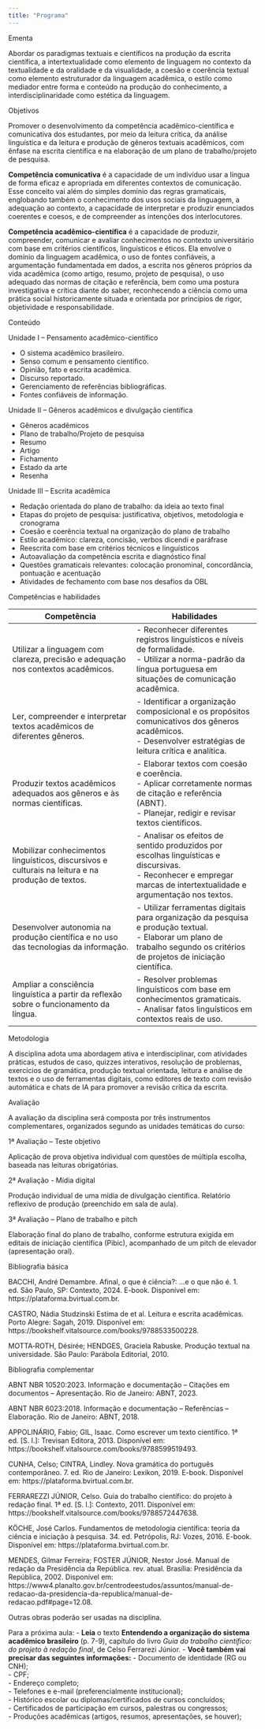 ```yaml
---
title: "Programa"
---
```


::: titulo-nao-numerado
Ementa
:::

Abordar os paradigmas textuais e científicos na produção da escrita científica, a intertextualidade como elemento de linguagem no contexto da textualidade e da oralidade e da visualidade, a coesão e coerência textual como elemento estruturador da linguagem acadêmica, o estilo como mediador entre forma e conteúdo na produção do conhecimento, a interdisciplinaridade como estética da linguagem.

```{=html}
<!-- Em elaboração:
Desenvolver a competência acadêmico-científica por meio da articulação de fundamentos do pensamento científico com o uso de fontes confiáveis de informação.
-->
```

::: titulo-nao-numerado
Objetivos
:::

Promover o desenvolvimento da competência acadêmico-científica e comunicativa dos estudantes, por meio da leitura crítica, da análise linguística e da leitura e produção de gêneros textuais acadêmicos, com ênfase na escrita científica e na elaboração de um plano de trabalho/projeto de pesquisa.

::: nota-secundaria
**Competência comunicativa** é a capacidade de um indivíduo usar a língua de forma eficaz e apropriada em diferentes contextos de comunicação. Esse conceito vai além do simples domínio das regras gramaticais, englobando também o conhecimento dos usos sociais da linguagem, a adequação ao contexto, a capacidade de interpretar e produzir enunciados coerentes e coesos, e de compreender as intenções dos interlocutores.
:::

::: nota-secundaria
**Competência acadêmico-científica** é a capacidade de produzir, compreender, comunicar e avaliar conhecimentos no contexto universitário com base em critérios científicos, linguísticos e éticos. Ela envolve o domínio da linguagem acadêmica, o uso de fontes confiáveis, a argumentação fundamentada em dados, a escrita nos gêneros próprios da vida acadêmica (como artigo, resumo, projeto de pesquisa), o uso adequado das normas de citação e referência, bem como uma postura investigativa e crítica diante do saber, reconhecendo a ciência como uma prática social historicamente situada e orientada por princípios de rigor, objetividade e responsabilidade.
:::

::: titulo-nao-numerado
Conteúdo
:::

::: subtitulo-nao-numerado
Unidade I – Pensamento acadêmico-científico
:::

-   O sistema acadêmico brasileiro.
-   Senso comum e pensamento científico.
-   Opinião, fato e escrita acadêmica.
-   Discurso reportado.
-   Gerenciamento de referências bibliográficas.
-   Fontes confiáveis de informação.

::: subtitulo-nao-numerado
Unidade II – Gêneros acadêmicos e divulgação científica
:::

-   Gêneros acadêmicos
-   Plano de trabalho/Projeto de pesquisa
-   Resumo
-   Artigo
-   Fichamento
-   Estado da arte
-   Resenha

::: subtitulo-nao-numerado
Unidade III – Escrita acadêmica
:::

-   Redação orientada do plano de trabalho: da ideia ao texto final
-   Etapas do projeto de pesquisa: justificativa, objetivos, metodologia e cronograma
-   Coesão e coerência textual na organização do plano de trabalho
-   Estilo acadêmico: clareza, concisão, verbos dicendi e paráfrase
-   Reescrita com base em critérios técnicos e linguísticos
-   Autoavaliação da competência escrita e diagnóstico final
-   Questões gramaticais relevantes: colocação pronominal, concordância, pontuação e acentuação
-   Atividades de fechamento com base nos desafios da OBL

::: titulo-nao-numerado
Competências e habilidades
:::

| Competência | Habilidades |
|------------------------------------|------------------------------------|
| Utilizar a linguagem com clareza, precisão e adequação nos contextos acadêmicos. | \- Reconhecer diferentes registros linguísticos e níveis de formalidade.<br>- Utilizar a norma-padrão da língua portuguesa em situações de comunicação acadêmica. |
| Ler, compreender e interpretar textos acadêmicos de diferentes gêneros. | \- Identificar a organização composicional e os propósitos comunicativos dos gêneros acadêmicos.<br>- Desenvolver estratégias de leitura crítica e analítica. |
| Produzir textos acadêmicos adequados aos gêneros e às normas científicas. | \- Elaborar textos com coesão e coerência.<br>- Aplicar corretamente normas de citação e referência (ABNT).<br>- Planejar, redigir e revisar textos científicos. |
| Mobilizar conhecimentos linguísticos, discursivos e culturais na leitura e na produção de textos. | \- Analisar os efeitos de sentido produzidos por escolhas linguísticas e discursivas.<br>- Reconhecer e empregar marcas de intertextualidade e argumentação nos textos. |
| Desenvolver autonomia na produção científica e no uso das tecnologias da informação. | \- Utilizar ferramentas digitais para organização da pesquisa e produção textual.<br>- Elaborar um plano de trabalho segundo os critérios de projetos de iniciação científica. |
| Ampliar a consciência linguística a partir da reflexão sobre o funcionamento da língua. | \- Resolver problemas linguísticos com base em conhecimentos gramaticais.<br>- Analisar fatos linguísticos em contextos reais de uso. |

::: titulo-nao-numerado
Metodologia
:::

A disciplina adota uma abordagem ativa e interdisciplinar, com atividades práticas, estudos de caso, quizzes interativos, resolução de problemas, exercícios de gramática, produção textual orientada, leitura e análise de textos e o uso de ferramentas digitais, como editores de texto com revisão automática e chats de IA para promover a revisão crítica da escrita.

::: titulo-nao-numerado
Avaliação
:::

A avaliação da disciplina será composta por três instrumentos complementares, organizados segundo as unidades temáticas do curso:

::: subtitulo-nao-numerado
1ª Avaliação – Teste objetivo
:::

Aplicação de prova objetiva individual com questões de múltipla escolha, baseada nas leituras obrigatórias.

::: subtitulo-nao-numerado
2ª Avaliação - Mídia digital
:::

Produção individual de uma mídia de divulgação científica. Relatório reflexivo de produção (preenchido em sala de aula).

::: subtitulo-nao-numerado
3ª Avaliação – Plano de trabalho e pitch
:::

Elaboração final do plano de trabalho, conforme estrutura exigida em editais de iniciação científica (Pibic), acompanhado de um pitch de elevador (apresentação oral).

::: titulo-nao-numerado
Bibliografia básica
:::

BACCHI, André Demambre. Afinal, o que é ciência?: ...e o que não é. 1. ed. São Paulo, SP: Contexto, 2024. E-book. Disponível em: https://plataforma.bvirtual.com.br.

CASTRO, Nádia Studzinski Estima de et al. Leitura e escrita acadêmicas. Porto Alegre: Sagah, 2019. Disponível em: https://bookshelf.vitalsource.com/books/9788533500228.

MOTTA‑ROTH, Désirée; HENDGES, Graciela Rabuske. Produção textual na universidade. São Paulo: Parábola Editorial, 2010.

::: titulo-nao-numerado
Bibliografia complementar
:::

ABNT NBR 10520:2023. Informação e documentação – Citações em documentos – Apresentação. Rio de Janeiro: ABNT, 2023.

ABNT NBR 6023:2018. Informação e documentação – Referências – Elaboração. Rio de Janeiro: ABNT, 2018.

APPOLINÁRIO, Fabio; GIL, Isaac. Como escrever um texto científico. 1ª ed. \[S. l.\]: Trevisan Editora, 2013. Disponível em: https://bookshelf.vitalsource.com/books/9788599519493.

CUNHA, Celso; CINTRA, Lindley. Nova gramática do português contemporâneo. 7. ed. Rio de Janeiro: Lexikon, 2019. E-book. Disponível em: https://plataforma.bvirtual.com.br.

FERRAREZZI JÚNIOR, Celso. Guia do trabalho científico: do projeto à redação final. 1ª ed. \[S. l.\]: Contexto, 2011. Disponível em: https://bookshelf.vitalsource.com/books/9788572447638.

KÖCHE, José Carlos. Fundamentos de metodologia científica: teoria da ciência e iniciação à pesquisa. 34. ed. Petrópolis, RJ: Vozes, 2016. E-book. Disponível em: https://plataforma.bvirtual.com.br.

MENDES, Gilmar Ferreira; FOSTER JÚNIOR, Nestor José. Manual de redação da Presidência da República. rev. atual. Brasília: Presidência da República, 2002. Disponível em: https://www4.planalto.gov.br/centrodeestudos/assuntos/manual-de-redacao-da-presidencia-da-republica/manual-de-redacao.pdf#page=12.08.

Outras obras poderão ser usadas na disciplina.

::: proxima-aula
[Para a próxima aula:]{.proxima-aula-title}
-   **Leia** o texto **Entendendo a organização do sistema acadêmico brasileiro** (p. 7-9), capítulo do livro *Guia do trabalho científico: do projeto à redação final*, de Celso Ferrarezi Júnior.
-   **Você também vai precisar das seguintes informações:**
    -   Documento de identidade (RG ou CNH);\
    -   CPF;\
    -   Endereço completo;\
    -   Telefones e e-mail (preferencialmente institucional);\
    -   Histórico escolar ou diplomas/certificados de cursos concluídos;\
    -   Certificados de participação em cursos, palestras ou congressos;\
    -   Produções acadêmicas (artigos, resumos, apresentações, se houver);\
:::
